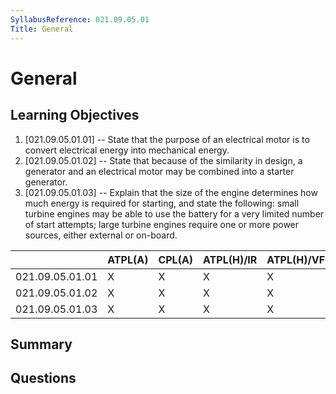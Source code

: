 ```yaml
---
SyllabusReference: 021.09.05.01
Title: General
---
```


# General

## Learning Objectives

1. [021.09.05.01.01] -- State that the purpose of an electrical motor is to
   convert electrical energy into mechanical energy.
2. [021.09.05.01.02] -- State that because of the similarity in design, a
   generator and an electrical motor may be combined into a starter generator.
3. [021.09.05.01.03] -- Explain that the size of the engine determines how much
   energy is required for starting, and state the following: small turbine
   engines may be able to use the battery for a very limited number of start
   attempts; large turbine engines require one or more power sources, either
   external or on-board.

|                 | ATPL(A) | CPL(A) | ATPL(H)/IR | ATPL(H)/VFR | CPL(H) | IR  | CBIR(A) |
| --------------- | ------- | ------ | ---------- | ----------- | ------ | --- | ------- |
| 021.09.05.01.01 | X       | X      | X          | X           | X      |     |         |
| 021.09.05.01.02 | X       | X      | X          | X           | X      |     |         |
| 021.09.05.01.03 | X       | X      | X          | X           | X      |     |         |

## Summary

## Questions
